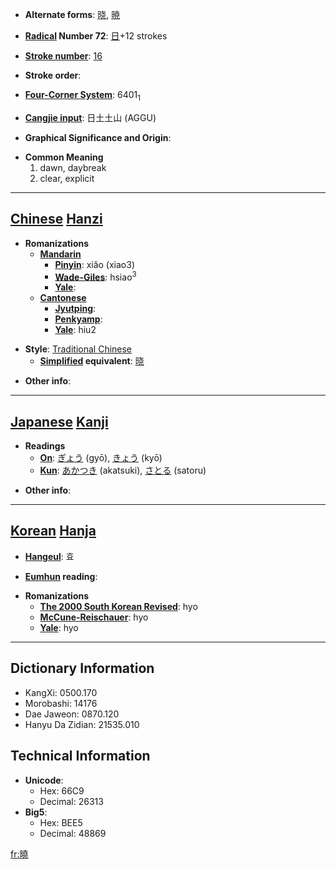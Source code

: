 * '''Alternate forms''': [[晓]], [[暁]]

* '''[[Wiktionary:Chinese radical index| Radical]] Number 72''': [[Wiktionary:Chinese radical index 日|日]]+12 strokes

* '''[[Wiktionary:Chinese total strokes index|Stroke number]]''': [[Wiktionary:Chinese total strokes index 16|16]]

* '''Stroke order''': 

* '''[[Wiktionary:Chinese four corner index|Four-Corner System]]''': 6401<sub>1</sub>

* '''[[Wiktionary:Chinese Cangjie index|Cangjie input]]''': 日土土山 (AGGU)

* '''Graphical Significance and Origin''': 

* '''Common Meaning'''
*#dawn, daybreak
*# clear, explicit


----

== [[Chinese]] [[Hanzi]] ==

* '''Romanizations'''
** '''[[Mandarin]]'''
*** '''[[Pinyin]]''': xiǎo (xiao3)
*** '''[[Wade-Giles]]''': hsiao<sup>3</sup>
*** '''[[Yale]]''': 
** '''[[Cantonese]]'''
*** '''[[Jyutping]]''':
*** '''[[Penkyamp]]''': 
*** '''[[Yale]]''': hiu2

* '''Style''': [[Traditional Chinese]] 
** '''[[Simplified Chinese|Simplified]] equivalent''': [[晓]]

* '''Other info''': 

----

== [[Japanese]] [[Kanji]] ==

* '''Readings'''
** '''[[On]]''': [[ぎょう]] (gyō), [[きょう]] (kyō)
** '''[[Kun]]''': [[あかつき]] (akatsuki), [[さとる]] (satoru)

* '''Other info''':  

----

== [[Korean]] [[Hanja]] ==

* '''[[Hangeul]]''': 효

* '''[[Eumhun]] reading''': 

* '''Romanizations'''
** '''[[The 2000 South Korean Revised Romanization|The 2000 South Korean Revised]]''': hyo
** '''[[McCune-Reischauer]]''': hyo
** '''[[Yale]]''': hyo

----

== Dictionary Information ==

* KangXi: 0500.170
* Morobashi: 14176
* Dae Jaweon: 0870.120
* Hanyu Da Zidian: 21535.010

== Technical Information ==

* '''Unicode''':
** Hex: 66C9
** Decimal: 26313
* '''Big5''':
** Hex: BEE5
** Decimal: 48869

[[fr:曉]]
